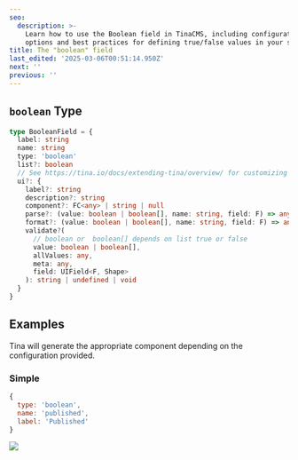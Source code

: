 ```yaml
---
seo:
  description: >-
    Learn how to use the Boolean field in TinaCMS, including configuration
    options and best practices for defining true/false values in your schema.
title: The "boolean" field
last_edited: '2025-03-06T00:51:14.950Z'
next: ''
previous: ''
---
```


## `boolean` Type

```ts
type BooleanField = {
  label: string
  name: string
  type: 'boolean'
  list?: boolean
  // See https://tina.io/docs/extending-tina/overview/ for customizing the UI
  ui?: {
    label?: string
    description?: string
    component?: FC<any> | string | null
    parse?: (value: boolean | boolean[], name: string, field: F) => any
    format?: (value: boolean | boolean[], name: string, field: F) => any
    validate?(
      // boolean or  boolean[] depends on list true or false
      value: boolean | boolean[],
      allValues: any,
      meta: any,
      field: UIField<F, Shape>
    ): string | undefined | void
  }
}
```

## Examples

Tina will generate the appropriate component depending on the configuration provided.

### Simple

```javascript
{
  type: 'boolean',
  name: 'published',
  label: 'Published'
}
```

![](/img/docs/reference/boolean.png)
